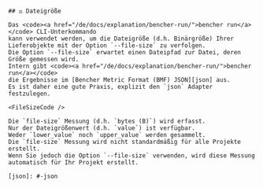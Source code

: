 ```import FileSizeCode from "../file-size-code.mdx";

## ⚖️ Dateigröße

Das <code><a href="/de/docs/explanation/bencher-run/">bencher run</a></code> CLI-Unterkommando
kann verwendet werden, um die Dateigröße (d.h. Binärgröße) Ihrer Lieferobjekte mit der Option `--file-size` zu verfolgen.
Die Option `--file-size` erwartet einen Dateipfad zur Datei, deren Größe gemessen wird.
Intern gibt <code><a href="/de/docs/explanation/bencher-run/">bencher run</a></code>
die Ergebnisse im [Bencher Metric Format (BMF) JSON][json] aus.
Es ist daher eine gute Praxis, explizit den `json` Adapter festzulegen.

<FileSizeCode />

Die `file-size` Messung (d.h. `bytes (B)`) wird erfasst.
Nur der Dateigrößenwert (d.h. `value`) ist verfügbar.
Weder `lower_value` noch `upper_value` werden gesammelt.
Die `file-size` Messung wird nicht standardmäßig für alle Projekte erstellt.
Wenn Sie jedoch die Option `--file-size` verwenden, wird diese Messung automatisch für Ihr Projekt erstellt.

[json]: #-json
```